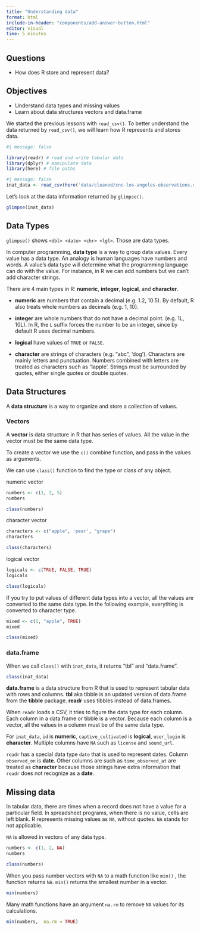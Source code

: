 ```yaml
---
title: "Understanding data"
format: html
include-in-header: "components/add-answer-button.html"
editor: visual
time: 5 minutes
---
```


::: summary
## Questions

-   How does R store and represent data?

## Objectives

-   Understand data types and missing values
-   Learn about data structures vectors and data.frame
:::

We started the previous lessons with `read_csv()`. To better understand the data returned by `read_csv()`, we will learn how R represents and stores data.

```r
#| message: false

library(readr) # read and write tabular data
library(dplyr) # manipulate data
library(here) # file paths
```

```r
#| message: false
inat_data <- read_csv(here('data/cleaned/cnc-los-angeles-observations.csv'))
```

Let's look at the data information returned by `glimpse()`.

```r
glimpse(inat_data)
```

## Data Types

`glimpse()` shows `<dbl> <date> <chr> <lgl>`. Those are data types.

In computer programming, **data type** is a way to group data values. Every value has a data type. An analogy is human languages have numbers and words. A value's data type will determine what the programming language can do with the value. For instance, in R we can add numbers but we can't add character strings.

There are 4 main types in R: **numeric**, **integer**, **logical**, and **character**.

-   **numeric** are numbers that contain a decimal (e.g. 1.2, 10.5). By default, R also treats whole numbers as decimals (e.g. 1, 10).

-   **integer** are whole numbers that do not have a decimal point. (e.g. 1L, 10L). In R, the `L` suffix forces the number to be an integer, since by default R uses decimal numbers.

-   **logical** have values of `TRUE` or `FALSE`.

-   **character** are strings of characters (e.g. "abc", 'dog'). Characters are mainly letters and punctuation. Numbers combined with letters are treated as characters such as '1apple'. Strings must be surrounded by quotes, either single quotes or double quotes.

## Data Structures

A **data structure** is a way to organize and store a collection of values.

### Vectors

A **vector** is data structure in R that has series of values. All the value in the vector must be the same data type.

To create a vector we use the `c()` combine function, and pass in the values as arguments.

We can use `class()` function to find the type or class of any object.

numeric vector

```r
numbers <- c(1, 2, 5)
numbers

class(numbers)
```

character vector

```r
characters <- c("apple", 'pear', "grape")
characters

class(characters)
```

logical vector

```r
logicals <- c(TRUE, FALSE, TRUE)
logicals

class(logicals)
```

If you try to put values of different data types into a vector, all the values are converted to the same data type. In the following example, everything is converted to character type.

```r
mixed <- c(1, "apple", TRUE)
mixed

class(mixed)
```

### data.frame

When we call `class()` with `inat_data`, it returns "tbl" and "data.frame".

```r
class(inat_data)
```

**data.frame** is a data structure from R that is used to represent tabular data with rows and columns. **tbl** aka tibble is an updated version of data.frame from the **tibble** package. **readr** uses tibbles instead of data.frames.

When `readr` loads a CSV, it tries to figure the data type for each column. Each column in a data.frame or tibble is a vector. Because each column is a vector, all the values in a column must be of the same data type.

For `inat_data`, `id` is **numeric**, `captive_cultivated` is **logical**, `user_login` is **character**. Multiple columns have `NA` such as `license` and `sound_url`.

`readr` has a special data type `date` that is used to represent dates. Column `observed_on` is **date**. Other columns are such as `time_observed_at` are treated as **character** because those strings have extra information that `readr` does not recognize as a **date**.

## Missing data

In tabular data, there are times when a record does not have a value for a particular field. In spreadsheet programs, when there is no value, cells are left blank. R represents missing values as `NA`, without quotes. `NA` stands for not applicable.

`NA` is allowed in vectors of any data type.

```r
numbers <- c(1, 2, NA)
numbers

class(numbers)
```

When you pass number vectors with `NA` to a math function like `min()` , the function returns `NA`. `min()` returns the smallest number in a vector.

```r
min(numbers)
```

Many math functions have an argument `na.rm` to remove `NA` values for its calculations.

```r
min(numbers,  na.rm = TRUE)
```

## 
